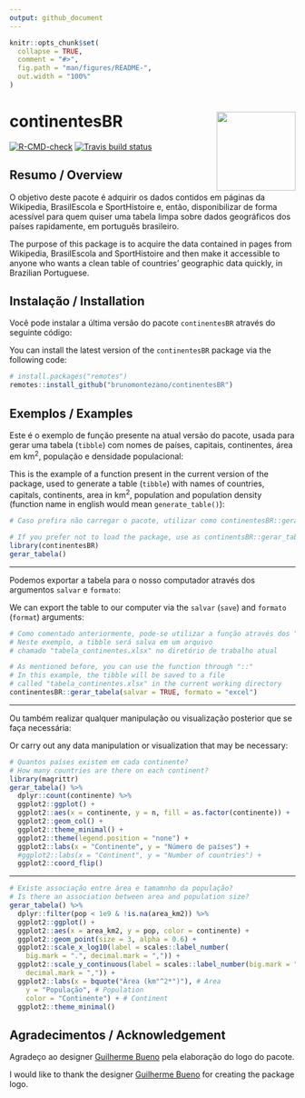```yaml
---
output: github_document
---
```


<!-- README.md is generated from README.Rmd. Please edit that file -->

```r
knitr::opts_chunk$set(
  collapse = TRUE,
  comment = "#>",
  fig.path = "man/figures/README-",
  out.width = "100%"
)
```


# continentesBR <a href='https://github.com/brunomontezano/continentesBR/'><img src='man/figures/logo.png' align="right" height="139" /></a>

<!-- badges: start -->
[![R-CMD-check](https://github.com/brunomontezano/continentesBR/workflows/R-CMD-check/badge.svg)](https://github.com/brunomontezano/continentesBR/actions)
[![Travis build status](https://travis-ci.com/brunomontezano/continentesBR.svg?branch=master)](https://travis-ci.com/brunomontezano/continentesBR)
<!-- badges: end -->

## Resumo / Overview

O objetivo deste pacote é adquirir os dados contidos em páginas da Wikipedia,
BrasilEscola e SportHistoire e, então, disponibilizar de forma acessível para quem
quiser uma tabela limpa sobre dados geográficos dos países rapidamente, em
português brasileiro.

The purpose of this package is to acquire the data contained in pages from Wikipedia, BrasilEscola and SportHistoire and then make it accessible to anyone who wants a clean table of countries' geographic data quickly, in Brazilian Portuguese. 

## Instalação / Installation

Você pode instalar a última versão do pacote `continentesBR` através do seguinte código:

You can install the latest version of the `continentesBR` package via the following code:

``` r
# install.packages("remotes")
remotes::install_github("brunomontezano/continentesBR")
```

## Exemplos / Examples

Este é o exemplo de função presente na atual versão do pacote, usada para
gerar uma tabela (`tibble`) com nomes de países, capitais, continentes,
área em km<sup>2</sup>, população e densidade populacional:

This is the example of a function present in the current version of the package, used to generate a table (`tibble`) with names of countries, capitals, continents, area in km<sup>2</sup>, population and population density (function name in english would mean `generate_table()`): 

```r
# Caso prefira não carregar o pacote, utilizar como continentesBR::gerar_tabela()

# If you prefer not to load the package, use as continentsBR::gerar_tabela() 
library(continentesBR)
gerar_tabela()
```

-----

Podemos exportar a tabela para o nosso computador através dos argumentos `salvar` e
`formato`:

We can export the table to our computer via the `salvar` (`save`)
and `formato` (`format`) arguments: 

```r
# Como comentado anteriormente, pode-se utilizar a função através dos "::"
# Neste exemplo, a tibble será salva em um arquivo
# chamado "tabela_continentes.xlsx" no diretório de trabalho atual

# As mentioned before, you can use the function through "::"
# In this example, the tibble will be saved to a file
# called "tabela_continentes.xlsx" in the current working directory 
continentesBR::gerar_tabela(salvar = TRUE, formato = "excel")
```

-----

Ou também realizar qualquer manipulação ou visualização posterior que se faça necessária:

Or carry out any data manipulation or visualization
that may be necessary: 

```r
# Quantos países existem em cada continente?
# How many countries are there on each continent?
library(magrittr)
gerar_tabela() %>%
  dplyr::count(continente) %>% 
  ggplot2::ggplot() +
  ggplot2::aes(x = continente, y = n, fill = as.factor(continente)) +
  ggplot2::geom_col() +
  ggplot2::theme_minimal() +
  ggplot2::theme(legend.position = "none") +
  ggplot2::labs(x = "Continente", y = "Número de países") +
  #ggplot2::labs(x = "Continent", y = "Number of countries") +
  ggplot2::coord_flip()
```

-----

```r
# Existe associação entre área e tamamnho da população?
# Is there an association between area and population size?
gerar_tabela() %>% 
  dplyr::filter(pop < 1e9 & !is.na(area_km2)) %>% 
  ggplot2::ggplot() +
  ggplot2::aes(x = area_km2, y = pop, color = continente) +
  ggplot2::geom_point(size = 3, alpha = 0.6) +
  ggplot2::scale_x_log10(label = scales::label_number(
    big.mark = ".", decimal.mark = ",")) +
  ggplot2::scale_y_continuous(label = scales::label_number(big.mark = ".",
    decimal.mark = ",")) +
  ggplot2::labs(x = bquote("Área (km"^2*")"), # Area
    y = "População", # Population
    color = "Continente") + # Continent
  ggplot2::theme_minimal()
```

## Agradecimentos / Acknowledgement

Agradeço ao designer [Guilherme Bueno](https://guilhermebuenodesign.github.io/)
pela elaboração do logo do pacote.

I would like to thank the designer [Guilherme Bueno](https://guilhermebuenodesign.github.io/) for creating
the package logo.
